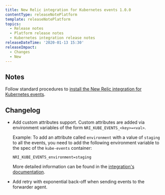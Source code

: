 ```yaml
---
title: New Relic integration for Kubernetes events 1.0.0
contentType: releaseNotePlatform
template: releaseNotePlatform
topics:
  - Release notes
  - Platform release notes
  - Kubernetes integration release notes
releaseDateTime: '2020-01-13 15:30'
releaseImpact:
  - Changes
  - New
---
```


## Notes

Follow standard procedures to [install the New Relic integration for Kubernetes events](/docs/integrations/kubernetes-integration/kubernetes-events/install-kubernetes-events-integration).

## Changelog

* Add custom attributes support. Custom attributes are added via environment variables of the form `NRI_KUBE_EVENTS_<key>=<val>`.

  Example: To add an attribute called `environment` with a value of `staging` to all the events, you need to add the following environment variable to the spec of the `kube-events` container:

  ```
  NRI_KUBE_EVENTS_environment=staging
  ```

  More detailed information can be found in the [integration's documentation](https://docs.newrelic.com/docs/integrations/kubernetes-integration/kubernetes-events/install-kubernetes-events-integration#custom-attributes).
* Add retry with exponential back-off when sending events to the forwarder agent.
